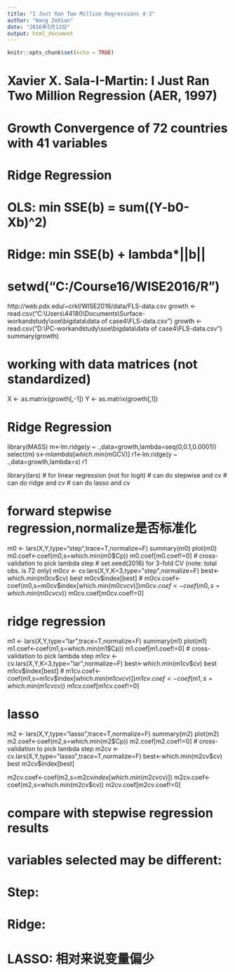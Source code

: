 ```yaml
---
title: "I Just Ran Two Million Regressions 4-3"
author: "Wang ZeXian"
date: "2016年5月12日"
output: html_document
---
```


```r
knitr::opts_chunk$set(echo = TRUE)
```

# Xavier X. Sala-I-Martin: I Just Ran Two Million Regression (AER, 1997)
# Growth Convergence of 72 countries with 41 variables
# Ridge Regression
# OLS: min SSE(b) = sum((Y-b0-Xb)^2)
# Ridge: min SSE(b) + lambda*||b||
# setwd("C:/Course16/WISE2016/R")
http://web.pdx.edu/~crkl/WISE2016/data/FLS-data.csv
growth <- read.csv("C:\\Users\\44180\\Documents\\Surface-workandstudy\\soe\\bigdata\\data of case4\\FLS-data.csv")
growth <- read.csv("D:\\PC-workandstudy\\soe\\bigdata\\data of case4\\FLS-data.csv")
summary(growth)

# working with data matrices (not standardized)
X <- as.matrix(growth[,-1])
Y <- as.matrix(growth[,1])

# Ridge Regression
library(MASS)
m<-lm.ridge(y ~ .,data=growth,lambda=seq(0,0.1,0.0001))
select(m)
s<-m$lambda[which.min(m$GCV)]
r1<-lm.ridge(y ~ .,data=growth,lambda=s)
r1

library(lars)
# for linear regression (not for logit)
# can do stepwise and cv 
# can do ridge and cv
# can do lasso and cv

# forward stepwise regression,normalize是否标准化
m0 <- lars(X,Y,type="step",trace=T,normalize=F)
summary(m0)
plot(m0)
m0.coef<-coef(m0,s=which.min(m0$Cp))
m0.coef[m0.coef!=0]
# cross-validation to pick lambda step
# set.seed(2016) for 3-fold CV (note: total obs. is 72 only)
m0cv <- cv.lars(X,Y,K=3,type="step",normalize=F)
best<-which.min(m0cv$cv)
best
m0cv$index[best]
# m0cv.coef<-coef(m0,s=m0cv$index[which.min(m0cv$cv)])
m0cv.coef<-coef(m0,s=which.min(m0cv$cv))
m0cv.coef[m0cv.coef!=0]

# ridge regression
m1 <- lars(X,Y,type="lar",trace=T,normalize=F)
summary(m1)
plot(m1)
m1.coef<-coef(m1,s=which.min(m1$Cp))
m1.coef[m1.coef!=0]
# cross-validation to pick lambda step
m1cv <- cv.lars(X,Y,K=3,type="lar",normalize=F)
best<-which.min(m1cv$cv)
best
m1cv$index[best]
# m1cv.coef<-coef(m1,s=m1cv$index[which.min(m1cv$cv)])
m1cv.coef<-coef(m1,s=which.min(m1cv$cv))
m1cv.coef[m1cv.coef!=0]

# lasso
m2 <- lars(X,Y,type="lasso",trace=T,normalize=F)
summary(m2)
plot(m2)
m2.coef<-coef(m2,s=which.min(m2$Cp))
m2.coef[m2.coef!=0]
# cross-validation to pick lambda step
m2cv <- cv.lars(X,Y,type="lasso",trace=T,normalize=F)
best<-which.min(m2cv$cv)
best
m2cv$index[best]

m2cv.coef<-coef(m2,s=m2cv$index[which.min(m2cv$cv)])
m2cv.coef<-coef(m2,s=which.min(m2cv$cv))
m2cv.coef[m2cv.coef!=0]

# compare with stepwise regression results
# variables selected may be different:
# Step: 
# Ridge:
# LASSO: 相对来说变量偏少


